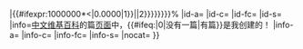 <includeonly>{{userbox
|id={{#ifeq:{{{1|0}}}|0|0|{{#ifexpr:10000000*{{{1|0}}}<{{formatnum:{{NUMBEROFPAGES}}|R}}|0.00000{{significant figures|{{#expr:100000000*{{{1|0}}}/{{formatnum:{{NUMBEROFPAGES}}|R}}}}|1}}|{{#ifexpr:1000000*{{{1|0}}}<{{formatnum:{{NUMBEROFPAGES}}|R}}|0.0000{{significant figures|{{#expr:100000000*{{{1|0}}}/{{formatnum:{{NUMBEROFPAGES}}|R}}}}|1}}|{{significant figures|{{#expr:100*{{{1|0}}}/{{formatnum:{{NUMBEROFPAGES}}|R}}}}|2}}}}}}}}%
|id-a={{{id-a|center}}}
|id-c={{{id-c|black}}}
|id-fc={{{id-fc|#FFFFCC}}}
|id-s={{{id-s|12}}}
|info=[[中文维基百科]]的{{NUMBEROFPAGES}}篇[[Help:页面名称|页面]]中，{{#ifeq:{{{1|0}}}|0|没有一篇|有{{formatnum:{{{1|}}}}}篇}}是我创建的！
|info-a={{{info-a|center}}}
|info-c={{{info-c|#FFFFCC}}}
|info-fc={{{info-fc|black}}}
|info-s={{{info-s|10}}}
|nocat={{{nocat|}}}
}}</includeonly><noinclude>{{documentation}}</noinclude>